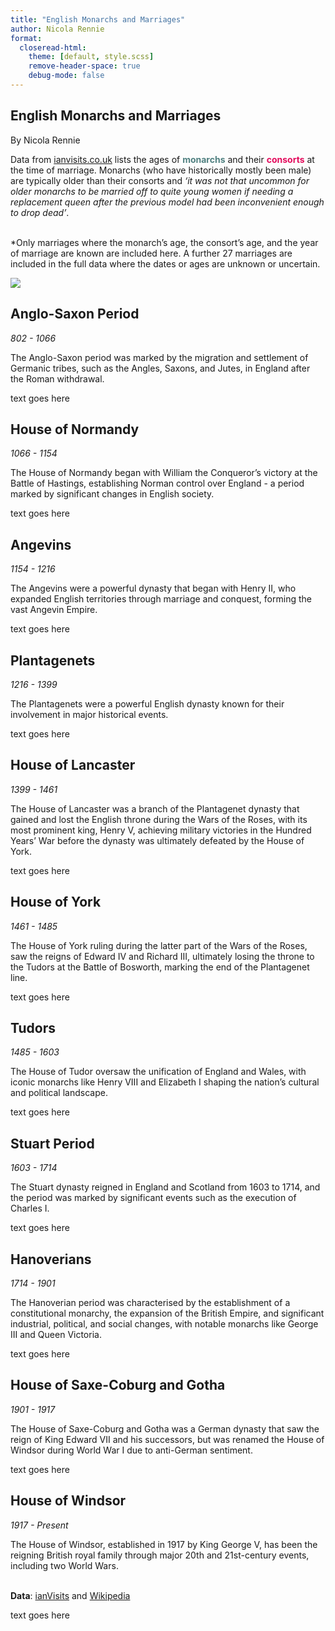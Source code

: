 ```yaml
---
title: "English Monarchs and Marriages"
author: Nicola Rennie
format:
  closeread-html:
    theme: [default, style.scss]
    remove-header-space: true
    debug-mode: false
---
```


:::{.cr-section}

:::{focus-on="cr-main-plot"}
# English Monarchs and Marriages

By Nicola Rennie
:::

:::{#cr-main-plot}

:::


:::{focus-on="cr-main-plot2"}

Data from [ianvisits.co.uk](https://www.ianvisits.co.uk/articles/a-list-of-monarchs-by-marriage-6857/) lists the ages of [**monarchs**]{style="color:#508080;"} and their [**consorts**]{style="color:#E30B5C;"} at the time of marriage. Monarchs (who have historically mostly been male) are typically older than their consorts and *'it was not that uncommon for older monarchs to be married off to quite young women if needing a replacement queen after the previous model had been inconvenient enough to drop dead'*. 

<br>
*Only marriages where the monarch's age, the consort's age, and the 
year of marriage are known are included here. A further 27 marriages are included 
in the full data where the dates or ages are unknown or uncertain.

:::

:::{#cr-main-plot2 .scale-to-fill}

![](images/main-plot.png)

:::

:::{focus-on="cr-anglo-saxon"}
## Anglo-Saxon Period

*802 - 1066*

The Anglo-Saxon period was marked by the migration and settlement of Germanic tribes, such as the Angles, Saxons, and Jutes, in England after the Roman withdrawal. 

:::

:::{#cr-anglo-saxon}

text goes here

:::


:::{focus-on="cr-normandy"}
## House of Normandy

*1066 - 1154*

The House of Normandy began with William the Conqueror's victory at the Battle of Hastings, establishing Norman control over England - a period marked by significant changes in English society.

:::

:::{#cr-normandy}

text goes here

:::

:::{focus-on="cr-angevins"}
## Angevins

*1154 - 1216*

The Angevins were a powerful dynasty that began with Henry II, who expanded English territories through marriage and conquest, forming the vast Angevin Empire. 
:::

:::{#cr-angevins}

text goes here

:::

:::{focus-on="cr-plantagenets"}
## Plantagenets

*1216 - 1399*

The Plantagenets were a powerful English dynasty known for their involvement in major historical events.

:::

:::{#cr-plantagenets}

text goes here

:::

:::{focus-on="cr-lancaster"}
## House of Lancaster

*1399 - 1461*

The House of Lancaster was a branch of the Plantagenet dynasty that gained and lost the English throne during the Wars of the Roses, with its most prominent king, Henry V, achieving military victories in the Hundred Years' War before the dynasty was ultimately defeated by the House of York.
:::

:::{#cr-lancaster}

text goes here

:::

:::{focus-on="cr-york"}
## House of York

*1461 - 1485*

The House of York ruling during the latter part of the Wars of the Roses, saw the reigns of Edward IV and Richard III, ultimately losing the throne to the Tudors at the Battle of Bosworth, marking the end of the Plantagenet line.
:::

:::{#cr-york}

text goes here

:::

:::{focus-on="cr-tudors"}
## Tudors

*1485 - 1603*

The House of Tudor oversaw the unification of England and Wales, with iconic monarchs like Henry VIII and Elizabeth I shaping the nation's cultural and political landscape.
:::

:::{#cr-tudors}

text goes here

:::

:::{focus-on="cr-stuart"}
## Stuart Period

*1603 - 1714*

The Stuart dynasty reigned in England and Scotland from 1603 to 1714, and the period was marked by significant events such as the execution of Charles I.
:::

:::{#cr-stuart}

text goes here

:::

:::{focus-on="cr-hanoverians"}
## Hanoverians

*1714 - 1901*

The Hanoverian period was characterised by the establishment of a constitutional monarchy, the expansion of the British Empire, and significant industrial, political, and social changes, with notable monarchs like George III and Queen Victoria.
:::

:::{#cr-hanoverians}

text goes here

:::

:::{focus-on="cr-saxe-coburg"}
## House of Saxe-Coburg and Gotha

*1901 - 1917*

The House of Saxe-Coburg and Gotha was a German dynasty that saw the reign of King Edward VII and his successors, but was renamed the House of Windsor during World War I due to anti-German sentiment.
:::

:::{#cr-saxe-coburg}

text goes here

:::

:::{focus-on="cr-windsor"}
## House of Windsor

*1917 - Present*

The House of Windsor, established in 1917 by King George V, has been the reigning British royal family through major 20th and 21st-century events, including two World Wars.

<br>
**Data**: [ianVisits](https://www.ianvisits.co.uk/articles/a-list-of-monarchs-by-marriage-6857/) and [Wikipedia](https://en.wikipedia.org/wiki/History_of_monarchy_in_the_United_Kingdom)
:::

:::{#cr-windsor}

text goes here

:::

:::
